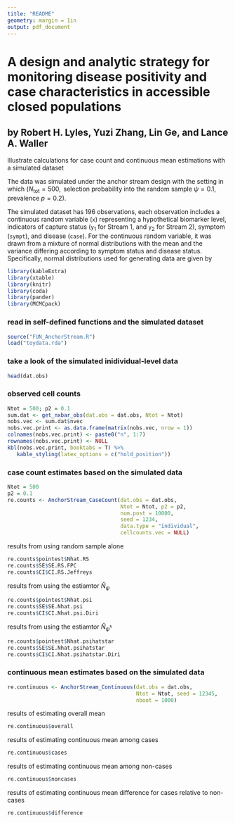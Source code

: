```yaml
---
title: "README"
geometry: margin = 1in
output: pdf_document
---
```


# A design and analytic strategy for monitoring disease positivity and case characteristics in accessible closed populations 

## by Robert H. Lyles, Yuzi Zhang, Lin Ge, and Lance A. Waller

Illustrate calculations for case count and continuous mean estimations with a simulated dataset

The data was simulated under the anchor stream design with the setting in which ($N_{\text{tot}}=500, \text{ selection probability into the random sample }\psi=0.1, \text{ prevalence}\; p=0.2$). \

The simulated dataset has 196 observations, each observation includes a continuous random variable ($\texttt{x}$) representing a hypothetical biomarker level, indicators of capture status ($\texttt{y}_1$ for Stream 1, and $\texttt{y}_2$ for Stream 2), symptom ($\texttt{sympt}$), and disease ($\texttt{case}$). For the continuous random variable, it was drawn from a mixture of normal distributions with the mean and the variance differing according to symptom status and disease status. Specifically, normal distributions used for generating data are given by

\begin{tabular}{|c|c|c|}
\hline
     & symptom =1 & symptom = 0 \\ \hline
 case=1    & $N(10, 0.75^2)$ & $N(5, 0.5^2)$ \\ \hline
  case=0    & $N(2.5, 1.2^2)$ & $N(1, 1.5^2)$ \\ \hline
\end{tabular}

```r
library(kableExtra)
library(xtable)
library(knitr)
library(coda)
library(pander)
library(MCMCpack)
```

### read in self-defined functions and the simulated dataset
```r
source("FUN_AnchorStream.R")
load("toydata.rda") 
```

### take a look of the simulated inidividual-level data
```r
head(dat.obs)
```

### observed cell counts 
```r
Ntot = 500; p2 = 0.1
sum.dat <- get_nxbar_obs(dat.obs = dat.obs, Ntot = Ntot)
nobs.vec <- sum.dat$nvec
nobs.vec.print <- as.data.frame(matrix(nobs.vec, nrow = 1))
colnames(nobs.vec.print) <- paste0("n", 1:7)
rownames(nobs.vec.print) <- NULL
kbl(nobs.vec.print, booktabs = T) %>% 
   kable_styling(latex_options = c("hold_position")) 
```

### case count estimates based on the simulated data
```r
Ntot = 500
p2 = 0.1
re.counts <- AnchorStream_CaseCount(dat.obs = dat.obs,
                                    Ntot = Ntot, p2 = p2,
                                    num.post = 10000,
                                    seed = 1234,
                                    data.type = "individual",
                                    cellcounts.vec = NULL)
```

results from using random sample alone
```r
re.counts$pointest$Nhat.RS
re.counts$SE$SE.RS.FPC
re.counts$CI$CI.RS.Jeffreys
```

results from using the estiamtor $\hat{N}_{\psi}$
```r
re.counts$pointest$Nhat.psi
re.counts$SE$SE.Nhat.psi
re.counts$CI$CI.Nhat.psi.Diri
```

results from using the estiamtor $\hat{N}_{\hat{\psi}^*}$
```r
re.counts$pointest$Nhat.psihatstar
re.counts$SE$SE.Nhat.psihatstar
re.counts$CI$CI.Nhat.psihatstar.Diri
```

### continuous mean estimates based on the simulated data
```r
re.continuous <- AnchorStream_Continuous(dat.obs = dat.obs,
                                         Ntot = Ntot, seed = 12345,
                                         nboot = 1000)
```

results of estimating overall mean
```r
re.continuous$overall
```

results of estimating continuous mean among cases
```r
re.continuous$cases
```

results of estimating continuous mean among non-cases
```r
re.continuous$noncases
```

results of estimating continuous mean difference for cases relative to non-cases
```r
re.continuous$difference
```


